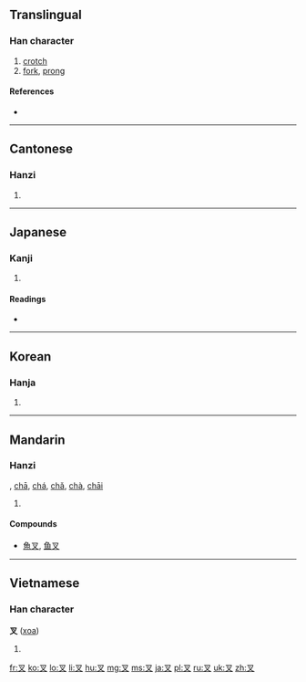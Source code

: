 ==Translingual==

===Han character===
{{Han char|rn=29|rad=又|as=01|sn=3|four=1740<sub>0</sub>|canj=水戈 (EI), X水戈 (XEI)}}

# [[crotch]]
# [[fork]], [[prong]]

====References====
* {{Han ref|kx=0165.010|dkj=03116|dj=0374.150|hdz=10390.020|uh=53C9|ud=21449|bh=A465|bd=42085}}

----

==Cantonese==

===Hanzi===
{{yue-hanzi|jyut=|y=cha1}}

# {{defn|lang=yue|sort=又01}}

----

==Japanese==

===Kanji===
{{ja-kanji|grade=n|rs=又01}}

# {{defn|lang=ja|sort=又01}}

====Readings====
* {{ja-readings|on=[[さ]] (sa), [[しゃ]] (sha), [[さい]] (sai)|kun=[[また]] (mata)}}

----

==Korean==

===Hanja===
{{ko-hanja|hangeul=[[차]]|eumhun=깍지 낄 차, 갈래 차|rv=cha|mr=ch'a}}

# {{defn|lang=ko|sort=又01}}

----

==Mandarin==

===Hanzi===
{{cmn-hanzi|pin=[[cha]] ([[cha5]])|wg=ch'a<sup>5</sup>}}, [[chā]], [[chá]], [[chǎ]], [[chà]], [[chāi]]

# {{defn|lang=cmn|sort=又01}}

====Compounds====
* [[魚叉]], [[鱼叉]]

----

==Vietnamese==

===Han character===
'''叉''' ([[xoa]])

# {{defn|vi}}

[[fr:叉]]
[[ko:叉]]
[[lo:叉]]
[[li:叉]]
[[hu:叉]]
[[mg:叉]]
[[ms:叉]]
[[ja:叉]]
[[pl:叉]]
[[ru:叉]]
[[uk:叉]]
[[zh:叉]]